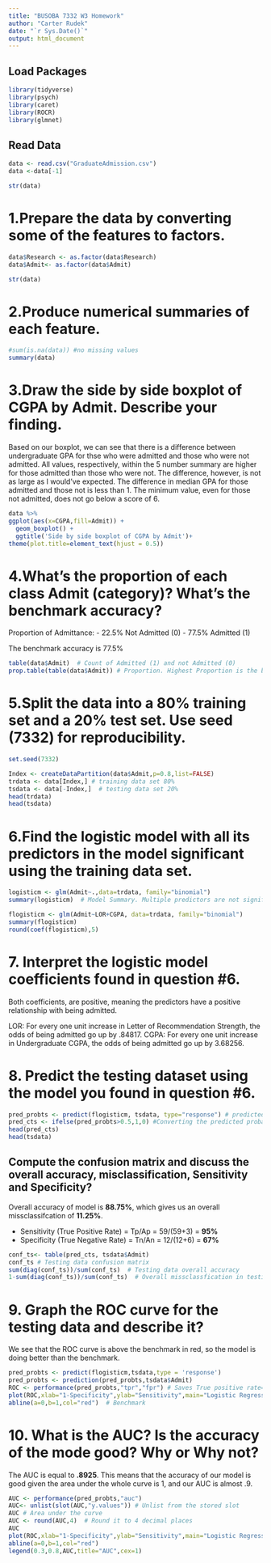 ```yaml
---
title: "BUSOBA 7332 W3 Homework"
author: "Carter Rudek"
date: "`r Sys.Date()`"
output: html_document
---
```


## Load Packages

```r
library(tidyverse)
library(psych)
library(caret)
library(ROCR)
library(glmnet)
```


## Read Data

```r
data <- read.csv("GraduateAdmission.csv")
data <-data[-1]
```

```r
str(data)
```


# 1.Prepare the data by converting some of the features to factors.

```r
data$Research <- as.factor(data$Research)
data$Admit<- as.factor(data$Admit)
```

```r
str(data)
```
# 2.Produce numerical summaries of each feature.


```r
#sum(is.na(data)) #no missing values
summary(data)
```
# 3.Draw the side by side boxplot of CGPA by Admit. Describe your finding.

Based on our boxplot, we can see that there is a difference between undergraduate GPA for thse who were admitted and those who were not admitted. All values, respectively, within the 5 number summary are higher for those admitted than those who were not. The difference, however, is not as large as I would've expected. The difference in median GPA for those admitted and those not is less than 1. The minimum value, even for those not admitted, does not go below a score of 6.

```r
data %>% 
ggplot(aes(x=CGPA,fill=Admit)) +
  geom_boxplot() +
  ggtitle('Side by side boxplot of CGPA by Admit')+
theme(plot.title=element_text(hjust = 0.5))  
```

# 4.What’s the proportion of each class Admit (category)? What’s the benchmark accuracy?

Proportion of Admittance:
  - 22.5% Not Admitted (0)
  - 77.5% Admitted (1)
  
The benchmark accuracy is 77.5%

```r
table(data$Admit)  # Count of Admitted (1) and not Admitted (0)
prop.table(table(data$Admit)) # Proportion. Highest Proportion is the benchmark accuracy.
```

# 5.Split the data into a 80% training set and a 20% test set. Use seed (7332) for reproducibility.

```r
set.seed(7332)

Index <- createDataPartition(data$Admit,p=0.8,list=FALSE)
trdata <- data[Index,] # training data set 80%
tsdata <- data[-Index,]  # testing data set 20%
head(trdata) 
head(tsdata) 
```


# 6.Find the logistic model with all its predictors in the model significant using the training data set.

```r
logisticm <- glm(Admit~.,data=trdata, family="binomial")
summary(logisticm)  # Model Summary. Multiple predictors are not significant
```

```r
flogisticm <- glm(Admit~LOR+CGPA, data=trdata, family="binomial")
summary(flogisticm)
round(coef(flogisticm),5)
```

# 7. Interpret the logistic model coefficients found in question #6.

Both coefficients, are positive, meaning the predictors have a positive relationship with being admitted.

LOR: For every one unit increase in Letter of Recommendation Strength, the odds of being admitted go up by .84817.
CGPA: For every one unit increase in Undergraduate CGPA, the odds of being admitted go up by 3.68256.

# 8. Predict the testing dataset using the model you found in question #6.

```r
pred_probts <- predict(flogisticm, tsdata, type="response") # predicted probabilities of testing data and  store it in pred_ts
pred_cts <- ifelse(pred_probts>0.5,1,0) #Converting the predicted probabilities into class 1 or 0
head(pred_cts)
head(tsdata)
```

## Compute the confusion matrix and discuss the overall accuracy, misclassification, Sensitivity and Specificity?

Overall accuracy of model is **88.75%**, which gives us an overall missclassifcation of **11.25%**.

- Sensitivity (True Positive Rate) = Tp/Ap = 59/(59+3) = **95%**
- Specificity (True Negative Rate) = Tn/An = 12/(12+6) = **67%**

```r
conf_ts<- table(pred_cts, tsdata$Admit)
conf_ts # Testing data confusion matrix
sum(diag(conf_ts))/sum(conf_ts)  # Testing data overall accuracy
1-sum(diag(conf_ts))/sum(conf_ts)  # Overall missclassfication in testing data
```

# 9. Graph the ROC curve for the testing data and describe it?

We see that the ROC curve is above the benchmark in red, so the model is doing better than the benchmark.

```r
pred_probts <- predict(flogisticm,tsdata,type = 'response')
pred_probts <- prediction(pred_probts,tsdata$Admit)
ROC <- performance(pred_probts,"tpr","fpr") # Saves True positive rate=sensitivity and 1-Specificity = fpr
plot(ROC,xlab="1-Specificity",ylab="Sensitivity",main="Logistic Regression ROC",colorize=TRUE)  # Plots ROC Curve
abline(a=0,b=1,col="red")  # Benchmark 
```

# 10. What is the AUC? Is the accuracy of the mode good? Why or Why not?

The AUC is equal to **.8925**. This means that the accuracy of our model is good given the area under the whole curve is 1, and our AUC is almost .9.

```r
AUC <- performance(pred_probts,"auc")
AUC<- unlist(slot(AUC,"y.values")) # Unlist from the stored slot
AUC # Area under the curve
AUC <- round(AUC,4)  # Round it to 4 decimal places
AUC
plot(ROC,xlab="1-Specificity",ylab="Sensitivity",main="Logistic Regression AUC",colorize=TRUE)
abline(a=0,b=1,col="red")
legend(0.3,0.8,AUC,title="AUC",cex=1)
```










